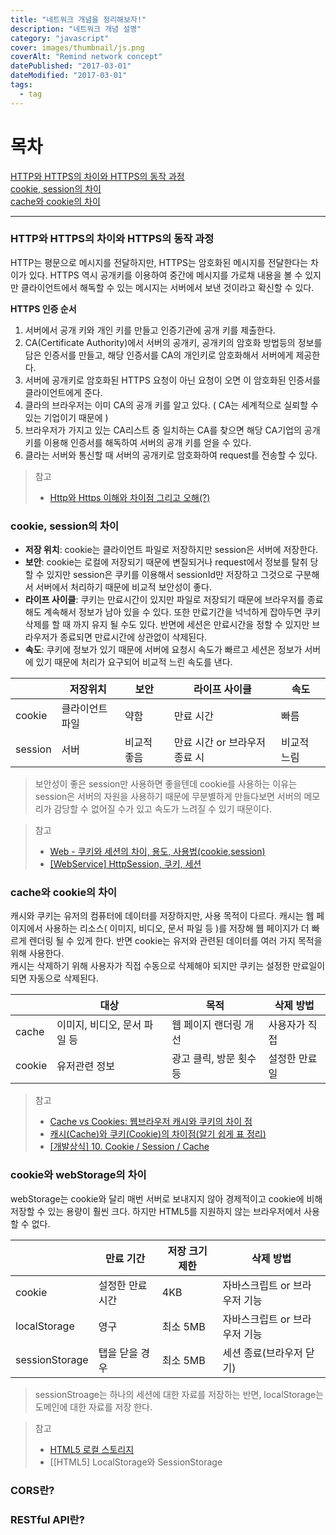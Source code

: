 ```yaml
---
title: "네트워크 개념을 정리해보자!"
description: "네트워크 개념 설명"
category: "javascript"
cover: images/thumbnail/js.png
coverAlt: "Remind network concept"
datePublished: "2017-03-01"
dateModified: "2017-03-01"
tags:
  - tag
---
```


# 목차

[HTTP와 HTTPS의 차이와 HTTPS의 동작 과정](#http와-https의-차이와-https의-동작-과정)  
[cookie, session의 차이](#cookie-session-local-storage의-차이)  
[cache와 cookie의 차이](#cache와-cookie의-차이)

---

### HTTP와 HTTPS의 차이와 HTTPS의 동작 과정

HTTP는 평문으로 메시지를 전달하지만, HTTPS는 암호화된 메시지를 전달한다는 차이가 있다. HTTPS 역시 공개키를 이용하여 중간에 메시지를 가로채 내용을 볼 수 있지만 클라이언트에서 해독할 수 있는 메시지는 서버에서 보낸 것이라고 확신할 수 있다.

**HTTPS 인증 순서**

1. 서버에서 공개 키와 개인 키를 만들고 인증기관에 공개 키를 제출한다.
2. CA(Certificate Authority)에서 서버의 공개키, 공개키의 암호화 방법등의 정보를 담은 인증서를 만들고, 해당 인증서를 CA의 개인키로 암호화해서 서버에게 제공한다.
3. 서버에 공개키로 암호화된 HTTPS 요청이 아닌 요청이 오면 이 암호화된 인증서를 클라이언트에게 준다.
4. 클라의 브라우저는 이미 CA의 공개 키를 알고 있다. ( CA는 세계적으로 실뢰할 수 있는 기업이기 때문에 )
5. 브라우저가 가지고 있는 CA리스트 중 일치하는 CA를 찾으면 해당 CA기업의 공개키를 이용해 인증서를 해독하여 서버의 공개 키를 얻을 수 있다.
6. 클라는 서버와 통신할 때 서버의 공개키로 암호화하여 request를 전송할 수 있다.

> 참고
>
> - [Http와 Https 이해와 차이점 그리고 오해(?)](https://jeong-pro.tistory.com/89)

### cookie, session의 차이

- **저장 위치**: cookie는 클라이언트 파일로 저장하지만 session은 서버에 저장한다.
- **보안**: cookie는 로컬에 저장되기 때문에 변질되거나 request에서 정보를 탈취 당할 수 있지만 session은 쿠키를 이용해서 sessionId만 저장하고 그것으로 구분해서 서버에서 처리하기 때문에 비교적 보안성이 좋다.
- **라이프 사이클**: 쿠키는 만료시간이 있지만 파일로 저장되기 때문에 브라우저를 종료해도 계속해서 정보가 남아 있을 수 있다. 또한 만료기간을 넉넉하게 잡아두면 쿠키 삭제를 할 때 까지 유지 될 수도 있다. 반면에 세션은 만료시간을 정할 수 있지만 브라우저가 종료되면 만료시간에 상관없이 삭제된다.
- **속도**: 쿠키에 정보가 있기 때문에 서버에 요청시 속도가 빠르고 세션은 정보가 서버에 있기 때문에 처리가 요구되어 비교적 느린 속도를 낸다.

|         | 저장위치        | 보안        | 라이프 사이클                 | 속도        |
| ------- | --------------- | ----------- | ----------------------------- | ----------- |
| cookie  | 클라이언트 파일 | 약함        | 만료 시간                     | 빠름        |
| session | 서버            | 비교적 좋음 | 만료 시간 or 브라우저 종료 시 | 비교적 느림 |

> 보안성이 좋은 session만 사용하면 좋을텐데 cookie를 사용하는 이유는 session은 서버의 자원을 사용하기 때문에 무분별하게 만들다보면 서버의 메모리가 감당할 수 없어질 수가 있고 속도가 느려질 수 있기 때문이다.

> 참고
>
> - [Web - 쿠키와 세션의 차이, 용도, 사용법(cookie,session)](https://jeong-pro.tistory.com/80)
> - [[WebService] HttpSession, 쿠키, 세션](https://eehoeskrap.tistory.com/5)

### cache와 cookie의 차이

캐시와 쿠키는 유저의 컴퓨터에 데이터를 저장하지만, 사용 목적이 다르다. 캐시는 웹 페이지에서 사용하는 리소스( 이미지, 비디오, 문서 파일 등 )를 저장해 웹 페이지가 더 빠르게 렌더링 될 수 있게 한다. 반면 cookie는 유저와 관련된 데이터를 여러 가지 목적을 위해 사용한다.  
캐시는 삭제하기 위해 사용자가 직접 수동으로 삭제해야 되지만 쿠키는 설정한 만료일이 되면 자동으로 삭제된다.

|        | 대상                         | 목적                    | 삭제 방법     |
| ------ | ---------------------------- | ----------------------- | ------------- |
| cache  | 이미지, 비디오, 문서 파일 등 | 웹 페이지 랜더링 개선   | 사용자가 직접 |
| cookie | 유저관련 정보                | 광고 클릭, 방문 횟수 등 | 설정한 만료일 |

> 참고
>
> - [Cache vs Cookies: 웹브라우저 캐시와 쿠키의 차이 점](http://utk-unm.blogspot.com/2015/09/cache-vs-cookies.html)
> - [캐시(Cache)와 쿠키(Cookie)의 차이점(알기 쉽게 표 정리)](https://zorba91.tistory.com/163)
> - [[개발상식] 10. Cookie / Session / Cache](https://asfirstalways.tistory.com/68)

### cookie와 webStorage의 차이

webStorage는 cookie와 달리 매번 서버로 보내지지 않아 경제적이고 cookie에 비해 저장할 수 있는 용량이 훨씬 크다. 하지만 HTML5를 지원하지 않는 브라우저에서 사용할 수 없다.

|                | 만료 기간        | 저장 크기 제한 | 삭제 방법                     |
| -------------- | ---------------- | -------------- | ----------------------------- |
| cookie         | 설정한 만료 시간 | 4KB            | 자바스크립트 or 브라우저 기능 |
| localStorage   | 영구             | 최소 5MB       | 자바스크립트 or 브라우저 기능 |
| sessionStorage | 탭을 닫을 경우   | 최소 5MB       | 세션 종료(브라우저 닫기)      |

> sessionStroage는 하나의 세션에 대한 자료를 저장하는 반면, localStorage는 도메인에 대한 자료를 저장 한다.

> 참고
>
> - [HTML5 로컬 스토리지](https://zetawiki.com/wiki/HTML5_%EB%A1%9C%EC%BB%AC_%EC%8A%A4%ED%86%A0%EB%A6%AC%EC%A7%80)
> - [[HTML5] LocalStorage와 SessionStorage

### CORS란?

### RESTful API란?
